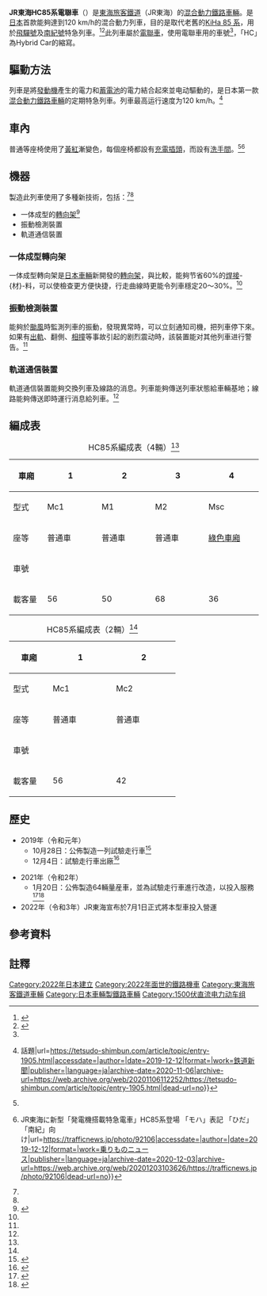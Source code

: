 {{noteTA
|G1=Railway
|T=zh:JR東海HC85系電聯車; zh-tw:JR東海HC85系電聯車; zh-hk:JR東海HC85系電動列車; zh-cn:JR东海HC85系电力动车组;
|1=zh-tw:電聯車;zh-hk:電動列車;zh-cn:电力动车组;
|2=zh-hant:引擎;zh-hans:發動機;
}}

{{not|JR東海KiHa 85 系柴聯車}}
{{Infobox train
|車輛名稱 = JR東海HC85系電聯車
|公司色 = #f77321
|標題色 = 
|圖像 = File:JRC HC85 series hybrid-diesel multiple unit on test run Toyohashi Station 2019-12-04.jpg
|pxl = 
|圖像替代文字 = 
|圖像說明 = HC85系正在試車
|圖像2 = 
|pxl2 = 
|圖像替代文字2 = 
|圖像說明2 = 
|unit = 
|類型 = [[混合動力鐵路車輛|混合動力鐵路車輛]]
|型號 = 
|技術平台 = 
|原產國 = {{JAP}}
|外形設計 = 
|内部設計 = 
|製造 = [[日本車輛製造|日本車輛製造]]豐川事業所
|組裝 = 
|訂單編號 = 
|產量 = 1編成4輛（試驗走行車）<br>16列共64輛（量産車）
|車輛總數 = 68
|車輛編號 = 
|製造年份 = 2019，2022-2023年
|投產年份 = 
|停產年份 = 
|投入服務 = 2022年7月1日
|退出服務 = 
|報廢 = 
|用戶 = [[東海旅客鐵道|東海旅客鐵道]]
|路線 = 
*[[東海道本線|東海道本線]]
*[[高山本線|高山本線]]
*[[關西本線|關西本線]]
*[[伊勢鐵道|伊勢鐵道]]
*[[紀勢本線|紀勢本線]]
|車輛基地 = 
|暱稱 = 
|列車編組 = 4輛編成 (4[[MT比|M]])
|UIC軸式 = 
|ARR軸式 = 
|編組長度 = 
|車輛長度 = 21300
|車輛寬度 = 2918
|車輛高度 = Mc1,Msc：3750 mm<br>M1,M2：3640
|地板高度 = Mc1,M1,M2：1230 mm<br>Mcs：1232
|月台高度 = 
|車輛重量 = 
|編組總重量 = 
|軸重 = 
|軸距 = 
|軌距 = 1067
|輪徑 = 
|最小曲線半徑 = 
|轉向架 = 日車製轉向架
|車體物料 = [[不鏽鋼|不鏽鋼]]
|車門 = 
|載客量 = 
*Msc（1號車）：36
*M2（2號車）：68
*M1（3號車）：50
*Mc1（4號車）：56
|編組載客量 = 210人
|營運最高速度 = 
|設計最高速度 = 120
|試驗最高速度 =
|持續速度 = 
|起動加速度 = 2.1 km/h/s 
|常用減速度 = 4.3 km/h/s 
|緊急減速度 = 4.3 km/h/s 
|牽引力 = 
|電化方式 = 
|受流方式 = [[單臂式集電弓|單臂式集電弓]]
|發動機 = 横型6氣缸直接噴射方式（電子制御方式）
|發動機功率 = 336 kW
|燃油量 = 
|傳動方式 = 
|牽引發電機 = 永久磁石同期發電機
|發動機輸出 = 245 kW
|牽引電動機 = 永久磁石同期發電機
|電動機輸出 = 145 kW
|編組輸出 = 
|齒輪比 = 
|控制裝置 = [[VVVF|VVVF控制]]
|驅動裝置 = 
|連接器 = 
|制動方式 = [[回生制動|回生制動]]併用電氣指令方式[[空氣制動|空氣制動]]
|制動功率 = 
|保安裝置 = [[自動列車停止裝置|ATS-ST]]、[[自動列車停止裝置|ATS-PT]](可以緊急停車)、TE
|備註 = 所有資料來自<ref name=":0" />
|全寬備註 = 
|取代了 = [[JR東海KiHa_85_系柴聯車|KiHa 85 系]]
}}
'''JR東海HC85系電聯車'''（{{Lang-ja|JR東海HC85系}}）是[[東海旅客鐵道|東海旅客鐵道]]（JR東海）的[[混合動力鐵路車輛|混合動力鐵路車輛]]。是[[日本|日本]]首款能夠達到120 km/h的混合動力列車，目的是取代老舊的[[JR東海KiHa_85_系柴聯車|KiHa 85 系]]，用於[[飛驒號列車|飛驒號]]及[[南紀號列車|南紀號]]特急列車。<ref>{{Cite web|title=東海旅客鉄道(株)殿向け HC85系|url=https://www.n-sharyo.co.jp/business/tetsudo/pages/jrc-hc85.htm|accessdate=|author=|date=|format=|publisher=日本車輛|language=ja|archive-date=2021-01-07|archive-url=https://web.archive.org/web/20210107205942/https://www.n-sharyo.co.jp/business/tetsudo/pages/jrc-hc85.htm|dead-url=no}}</ref><ref>{{Cite web|title=東海旅客鉄道(株)殿向け　HC85系の紹介|url=https://www.n-sharyo.co.jp/business/tetsudo/topics/tp200127.html|accessdate=|author=|date=|format=|publisher=日本車輛|language=ja|archive-date=2020-06-24|archive-url=https://web.archive.org/web/20200624194905/https://www.n-sharyo.co.jp/business/tetsudo/topics/tp200127.html|dead-url=no}}</ref>此列車屬於[[電聯車|電聯車]]，使用電聯車用的車號<ref name=":0" />，「HC」為Hybrid Car的縮寫。

==驅動方法==
列車是將[[發動機|發動機]]產生的電力和[[蓄電池|蓄電池]]的電力結合起來並电动驅動的，是日本第一款[[混合動力鐵路車輛|混合動力鐵路車輛]]的定期特急列車{{noteTag|1=最早量產的混合動力鐵路車輛是JR東日本的[[JR東日本HB-E300系柴聯車|HB-E300系]]；另外JR北海道也曾開發過複合動力特急Kiha285系，但由於JR北海道財政惡化未能量產。}}。列車最高运行速度为120 km/h。<ref name=":0">{{Cite web|title=JR東海のハイブリッド特急車両「HC85系」お披露目 {{!}} 話題|url=https://tetsudo-shimbun.com/article/topic/entry-1905.html|accessdate=|author=|date=2019-12-12|format=|work=鉄道新聞|publisher=|language=ja|archive-date=2020-11-06|archive-url=https://web.archive.org/web/20201106112252/https://tetsudo-shimbun.com/article/topic/entry-1905.html|dead-url=no}}</ref>

==車內==
普通等座椅使用了[[黃|黃]][[紅|紅]]漸變色，每個座椅都設有[[充電插頭|充電插頭]]，而{{lang|ja|モハ84-0}}設有[[洗手間|洗手間]]。<ref name=":0" /><ref name=":1">{{Cite web|title=画像ギャラリー {{!}} JR東海に新型「発電機搭載特急電車」HC85系登場 「モハ」表記 「ひだ」「南紀」向け|url=https://trafficnews.jp/photo/92106|accessdate=|author=|date=2019-12-12|format=|work=乗りものニュース|publisher=|language=ja|archive-date=2020-12-03|archive-url=https://web.archive.org/web/20201203103626/https://trafficnews.jp/photo/92106|dead-url=no}}</ref>
==機器==
製造此列車使用了多種新技術，包括：<ref name=":0" /><ref name=":1" />
* 一体成型的[[轉向架|轉向架]]<ref name="轉向架">{{Cite web|title=鉄道車両用標準台車の開発 NSシリーズ台車|url=https://www.n-sharyo.co.jp/technology/ns_bogie/ns_bogie.html|accessdate=|author=|date=|format=|publisher=日本車輛|language=ja|archive-date=2020-11-04|archive-url=https://web.archive.org/web/20201104001654/https://www.n-sharyo.co.jp/technology/ns_bogie/ns_bogie.html|dead-url=no}}</ref>
* 振動檢測裝置
* 軌道通信裝置
=== 一体成型轉向架 ===
一体成型轉向架是[[日本車輛|日本車輛]]新開發的[[轉向架|轉向架]]，與{{tsl|ja|JR東海313系電車|313系}}比較，能夠节省60%的[[焊接|焊接]]-{材}-料，可以使檢查更方便快捷，行走曲線時更能令列車穩定20～30%。<ref name="轉向架" />

=== 振動檢測裝置 ===
能夠於[[颱風|颱風]]時監測列車的振動，發現異常時，可以立刻通知司機，把列車停下來。如果有[[出軌|出軌]]、翻側、[[撞車|相撞]]等事故引起的剧烈震动時，該裝置能对其他列車进行警告。<ref name=":0" />
=== 軌道通信裝置 ===
軌道通信裝置能夠交換列車及線路的消息。列車能夠傳送列車狀態給車輛基地；線路能夠傳送即時運行消息給列車。<ref name=":0" />
==編成表==
{| class="wikitable" style="text-align:center; font-size:100%; margin:1em 0em 2em 2em;"
|- style="border-bottom:solid 3px #f77321;"
|+HC85系編成表（4輛）<ref name=":0" />
! style="width:4em;"|車廂 
| style="width:7em;"|1 
| style="width:7em;"|2
| style="width:7em;"|3
| style="width:7em;"|4
|- 
! 型式
| Mc1 || M1 || M2 || Msc
|-
! 座等
| 普通車 || 普通車 || 普通車 || [[綠色車廂|綠色車廂]]
|-
! 車號
| {{lang|ja|クモハ85-0}} || {{lang|ja|モハ84-0}} || {{lang|ja|モハ84-100}} || {{lang|ja|クモロ85-0}}
|-
! 載客量
| 56 || 50 || 68 || 36
|}

{| class="wikitable" style="text-align:center; font-size:100%; margin:1em 0em 2em 2em;"
|- style="border-bottom:solid 3px #f77321;"
|+HC85系編成表（2輛）<ref name=":0" />
! style="width:4em;"|車廂 
| style="width:7em;"|1 
| style="width:7em;"|2
|- 
! 型式
| Mc1 || Mc2
|-
! 座等
| 普通車 || 普通車 
|-
! 車號
| {{lang|ja|クモハ85-100}}|| {{lang|ja|クモハ85-200}}
|-
! 載客量
| 56 || 42
|}

==歷史==
*2019年（令和元年）
**10月28日：公佈製造一列試驗走行車<ref>{{Cite web|title=ハイブリッド方式の次期特急車両の名称・シンボルマークの決定について|url=https://jr-central.co.jp/news/release/_pdf/000040122.pdf|accessdate=|author=|date=2019-10-28|format=PDF|publisher=東海旅客鉄道株式会社|language=ja|archive-date=2021-01-20|archive-url=https://web.archive.org/web/20210120135905/https://jr-central.co.jp/news/release/_pdf/000040122.pdf|dead-url=no}}</ref>
**12月4日：試驗走行車出廠<ref>{{Cite web|title=HC85系 出場|url=https://www.tetsudo.com/topics/10573/|accessdate=|author=|date=2019-12-05|format=|publisher=tetsudo.com|language=Ja}}</ref>



*2021年（令和2年）
**1月20日：公佈製造64輛量産車，並為試驗走行車進行改造，以投入服務<ref>{{Cite web|title=JR東海「HC85系」量産車64両の新製を決定、試験走行車も改造し営業運転2022年へ|url=https://tetsudo-ch.com/11116551.html|accessdate=|author=|date=2021-01-20|format=|publisher=鉄道チャンネル|language=ja|archive-date=2021-01-20|archive-url=https://web.archive.org/web/20210120081710/https://tetsudo-ch.com/11116551.html|dead-url=no}}</ref><ref>{{Cite web|title=ハイブリッド方式の次期特急車両「HC85系」 量産車の新製について|url=https://jr-central.co.jp/news/release/_pdf/000040930.pdf|accessdate=|author=|date=2021-01-20|format=PDF|publisher=東海旅客鉄道株式会社|language=Ja|archive-date=2021-01-20|archive-url=https://web.archive.org/web/20210120135148/https://jr-central.co.jp/news/release/_pdf/000040930.pdf|dead-url=no}}</ref>
*2022年（令和3年）JR東海宣布於7月1日正式將本型車投入營運

==參考資料==
{{commonscat|JR Central HC85}}
{{reflist}}

==註釋==

<references group="註"/>

{{JR東海的車輛}}
[[Category:2022年日本建立|Category:2022年日本建立]]
[[Category:2022年面世的鐵路機車|Category:2022年面世的鐵路機車]]
[[Category:東海旅客鐵道車輛|Category:東海旅客鐵道車輛]]
[[Category:日本車輛製鐵路車輛|Category:日本車輛製鐵路車輛]]
[[Category:1500伏直流电力动车组|Category:1500伏直流电力动车组]]